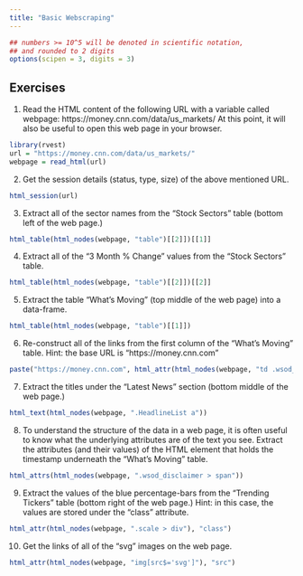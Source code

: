 ```yaml
---
title: "Basic Webscraping"
---
```


<style type="text/css">
.table {

    width: 80%;
    margin-left:10%; 
    margin-right:10%;
}
</style>
```r
## numbers >= 10^5 will be denoted in scientific notation,
## and rounded to 2 digits
options(scipen = 3, digits = 3)
```



## Exercises

1. Read the HTML content of the following URL with a variable called webpage: https://money.cnn.com/data/us_markets/ At this point, it will also be useful to open this web page in your browser.
```r
library(rvest)
url = "https://money.cnn.com/data/us_markets/"
webpage = read_html(url)
```

2. Get the session details (status, type, size) of the above mentioned URL.
```r
html_session(url)
```

3. Extract all of the sector names from the “Stock Sectors” table (bottom left of the web page.)
```r
html_table(html_nodes(webpage, "table")[[2]])[[1]]
```

4. Extract all of the “3 Month % Change” values from the “Stock Sectors” table.
```r
html_table(html_nodes(webpage, "table")[[2]])[[2]]
```

5. Extract the table “What’s Moving” (top middle of the web page) into a data-frame.
```r
html_table(html_nodes(webpage, "table")[[1]])
```

6. Re-construct all of the links from the first column of the “What’s Moving” table.
Hint: the base URL is “https://money.cnn.com”
```r
paste("https://money.cnn.com", html_attr(html_nodes(webpage, "td .wsod_symbol"), "href"))
```

7. Extract the titles under the “Latest News” section (bottom middle of the web page.)
```r
html_text(html_nodes(webpage, ".HeadlineList a"))
```

8. To understand the structure of the data in a web page, it is often useful to know what the underlying attributes are of the text you see.
Extract the attributes (and their values) of the HTML element that holds the timestamp underneath the “What’s Moving” table.
```r
html_attrs(html_nodes(webpage, ".wsod_disclaimer > span"))
```

9. Extract the values of the blue percentage-bars from the “Trending Tickers” table (bottom right of the web page.)
Hint: in this case, the values are stored under the “class” attribute.
```r
html_attr(html_nodes(webpage, ".scale > div"), "class")
```

10. Get the links of all of the “svg” images on the web page.
```r
html_attr(html_nodes(webpage, "img[src$='svg']"), "src")
```
